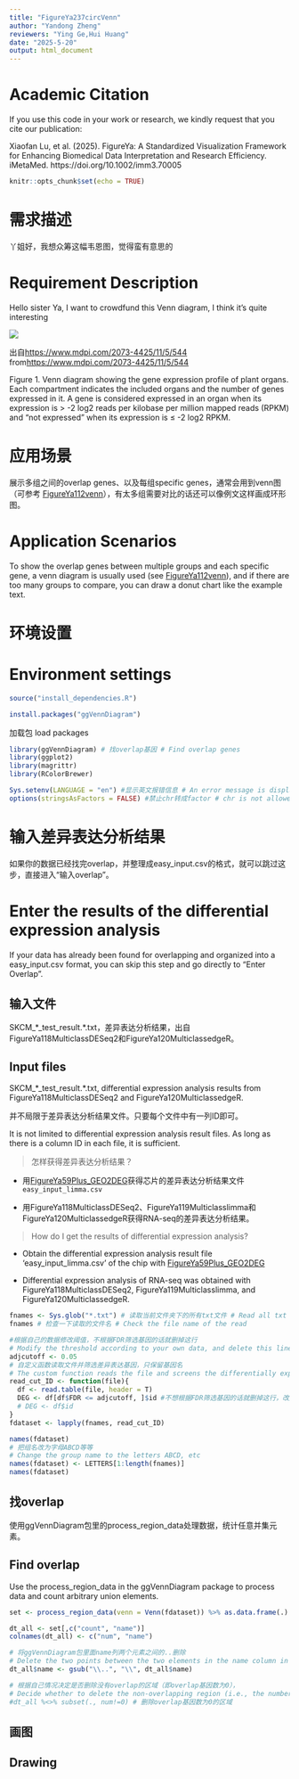 ```yaml
---
title: "FigureYa237circVenn"
author: "Yandong Zheng"
reviewers: "Ying Ge,Hui Huang"
date: "2025-5-20"
output: html_document
---
```

# Academic Citation
If you use this code in your work or research, we kindly request that you cite our publication:

Xiaofan Lu, et al. (2025). FigureYa: A Standardized Visualization Framework for Enhancing Biomedical Data Interpretation and Research Efficiency. iMetaMed. https://doi.org/10.1002/imm3.70005


```r
knitr::opts_chunk$set(echo = TRUE)
```

# 需求描述

丫姐好，我想众筹这幅韦恩图，觉得蛮有意思的

# Requirement Description

Hello sister Ya, I want to crowdfund this Venn diagram, I think it's quite interesting

![](example.png)

出自<https://www.mdpi.com/2073-4425/11/5/544>
from<https://www.mdpi.com/2073-4425/11/5/544>

Figure 1. Venn diagram showing the gene expression profile of plant organs. Each compartment indicates the included organs and the number of genes expressed in it. A gene is considered expressed in an organ when its expression is > -2 log2 reads per kilobase per million mapped reads (RPKM) and “not expressed” when its expression is ≤ -2 log2 RPKM.

# 应用场景

展示多组之间的overlap genes、以及每组specific genes，通常会用到venn图（可参考 [FigureYa112venn](https://www.yuque.com/figureya/figureyaplus/figureya112p)），有太多组需要对比的话还可以像例文这样画成环形图。

# Application Scenarios

To show the overlap genes between multiple groups and each specific gene, a venn diagram is usually used (see [FigureYa112venn](https://www.yuque.com/figureya/figureyaplus/figureya112p)), and if there are too many groups to compare, you can draw a donut chart like the example text.

# 环境设置


# Environment settings


```r
source("install_dependencies.R")
```

```r

install.packages("ggVennDiagram")
```

加载包
load packages

```r
library(ggVennDiagram) # 找overlap基因 # Find overlap genes
library(ggplot2)
library(magrittr)
library(RColorBrewer)

Sys.setenv(LANGUAGE = "en") #显示英文报错信息 # An error message is displayed in English
options(stringsAsFactors = FALSE) #禁止chr转成factor # chr is not allowed to be converted to factor
```

# 输入差异表达分析结果

如果你的数据已经找完overlap，并整理成easy_input.csv的格式，就可以跳过这步，直接进入“输入overlap”。

# Enter the results of the differential expression analysis

If your data has already been found for overlapping and organized into a easy_input.csv format, you can skip this step and go directly to "Enter Overlap".

## 输入文件

SKCM_\*_test_result.\*.txt，差异表达分析结果，出自FigureYa118MulticlassDESeq2和FigureYa120MulticlassedgeR。

## Input files

SKCM_*_test_result.*.txt, differential expression analysis results from FigureYa118MulticlassDESeq2 and FigureYa120MulticlassedgeR.

并不局限于差异表达分析结果文件。只要每个文件中有一列ID即可。

It is not limited to differential expression analysis result files. As long as there is a column ID in each file, it is sufficient.

> 怎样获得差异表达分析结果？

- 用[FigureYa59Plus_GEO2DEG](https://www.yuque.com/figureya/figureyaplus/figureya59p)获得芯片的差异表达分析结果文件`easy_input_limma.csv`

- 用FigureYa118MulticlassDESeq2、FigureYa119Multiclasslimma和FigureYa120MulticlassedgeR获得RNA-seq的差异表达分析结果。

> How do I get the results of differential expression analysis?

- Obtain the differential expression analysis result file 'easy_input_limma.csv' of the chip with [FigureYa59Plus_GEO2DEG](https://www.yuque.com/figureya/figureyaplus/figureya59p)

- Differential expression analysis of RNA-seq was obtained with FigureYa118MulticlassDESeq2, FigureYa119Multiclasslimma, and FigureYa120MulticlassedgeR.

```r
fnames <- Sys.glob("*.txt") # 读取当前文件夹下的所有txt文件 # Read all txt files in the current folder
fnames # 检查一下读取的文件名 # Check the file name of the read

#根据自己的数据修改阈值，不根据FDR筛选基因的话就删掉这行
# Modify the threshold according to your own data, and delete this line if you do not screen genes based on FDR
adjcutoff <- 0.05
# 自定义函数读取文件并筛选差异表达基因，只保留基因名
# The custom function reads the file and screens the differentially expressed genes, keeping only the gene name
read_cut_ID <- function(file){
  df <- read.table(file, header = T)
  DEG <- df[df$FDR <= adjcutoff, ]$id #不想根据FDR筛选基因的话就删掉这行，改用下一行 # If you don't want to screen genes based on FDR, delete this line and use the next line instead
  # DEG <- df$id
}
fdataset <- lapply(fnames, read_cut_ID)

names(fdataset)
# 把组名改为字母ABCD等等
# Change the group name to the letters ABCD, etc
names(fdataset) <- LETTERS[1:length(fnames)]
names(fdataset)
```

## 找overlap

使用ggVennDiagram包里的process_region_data处理数据，统计任意并集元素。

## Find overlap

Use the process_region_data in the ggVennDiagram package to process data and count arbitrary union elements.

```r
set <- process_region_data(venn = Venn(fdataset)) %>% as.data.frame(.)

dt_all <- set[,c("count", "name")]
colnames(dt_all) <- c("num", "name")

# 将ggVennDiagram包里面name列两个元素之间的..删除
# Delete the two points between the two elements in the name column in the ggVennDiagram package
dt_all$name <- gsub("\\..", "\\", dt_all$name)

# 根据自己情况决定是否删除没有overlap的区域（即overlap基因数为0），
# Decide whether to delete the non-overlapping region (i.e., the number of overlapping genes is 0) according to your own situation.
#dt_all %<>% subset(., num!=0) # 删除overlap基因数为0的区域
```

## 画图
## Drawing
